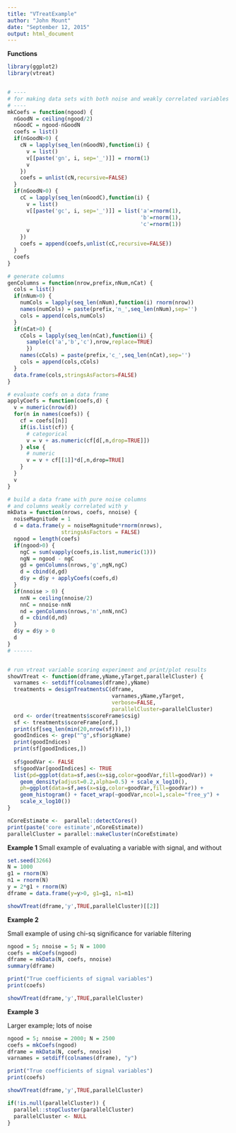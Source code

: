 ```yaml
---
title: "VTreatExample"
author: "John Mount"
date: "September 12, 2015"
output: html_document
---
```


**Functions**
```r
library(ggplot2)
library(vtreat)


# ----
# for making data sets with both noise and weakly correlated variables
# ----
mkCoefs = function(ngood) {
  nGoodN = ceiling(ngood/2)
  nGoodC = ngood-nGoodN
  coefs = list()
  if(nGoodN>0) {
    cN = lapply(seq_len(nGoodN),function(i) {
      v = list()
      v[[paste('gn', i, sep='_')]] = rnorm(1)
      v
    })
    coefs = unlist(cN,recursive=FALSE)
  }
  if(nGoodN>0) {
    cC = lapply(seq_len(nGoodC),function(i) {
      v = list()
      v[[paste('gc', i, sep='_')]] = list('a'=rnorm(1),
                                          'b'=rnorm(1),
                                          'c'=rnorm(1))
      v
    })
    coefs = append(coefs,unlist(cC,recursive=FALSE))
  }
  coefs
}

# generate columns
genColumns = function(nrow,prefix,nNum,nCat) {
  cols = list()
  if(nNum>0) {
    numCols = lapply(seq_len(nNum),function(i) rnorm(nrow))
    names(numCols) = paste(prefix,'n_',seq_len(nNum),sep='')
    cols = append(cols,numCols)
  }
  if(nCat>0) {
    cCols = lapply(seq_len(nCat),function(i) {
      sample(c('a','b','c'),nrow,replace=TRUE)
      })
    names(cCols) = paste(prefix,'c_',seq_len(nCat),sep='')
    cols = append(cols,cCols)
  }
  data.frame(cols,stringsAsFactors=FALSE)
}

# evaluate coefs on a data frame
applyCoefs = function(coefs,d) {
  v = numeric(nrow(d))
  for(n in names(coefs)) {
    cf = coefs[[n]]
    if(is.list(cf)) {
      # categorical
      v = v + as.numeric(cf[d[,n,drop=TRUE]])
    } else {
      # numeric
      v = v + cf[[1]]*d[,n,drop=TRUE]
    }
  }
  v
}

# build a data frame with pure noise columns
# and columns weakly correlated with y
mkData = function(nrows, coefs, nnoise) {
  noiseMagnitude = 1
  d = data.frame(y = noiseMagnitude*rnorm(nrows),
                 stringsAsFactors = FALSE)
  ngood = length(coefs)
  if(ngood>0) {
    ngC = sum(vapply(coefs,is.list,numeric(1)))
    ngN = ngood - ngC
    gd = genColumns(nrows,'g',ngN,ngC)
    d = cbind(d,gd)
    d$y = d$y + applyCoefs(coefs,d)
  }
  if(nnoise > 0) {
    nnN = ceiling(nnoise/2)
    nnC = nnoise-nnN
    nd = genColumns(nrows,'n',nnN,nnC)
    d = cbind(d,nd)
  }
  d$y = d$y > 0
  d
}
# ------


# run vtreat variable scoring experiment and print/plot results
showVTreat <- function(dframe,yName,yTarget,parallelCluster) {
  varnames <- setdiff(colnames(dframe),yName)
  treatments = designTreatmentsC(dframe,
                                 varnames,yName,yTarget,
                                 verbose=FALSE,
                                 parallelCluster=parallelCluster)
  ord <- order(treatments$scoreFrame$csig)
  sf <- treatments$scoreFrame[ord,]
  print(sf[seq_len(min(20,nrow(sf))),])
  goodIndices <- grep("^g",sf$origName)
  print(goodIndices)
  print(sf[goodIndices,])
  
  sf$goodVar <- FALSE
  sf$goodVar[goodIndices] <- TRUE
  list(pd=ggplot(data=sf,aes(x=sig,color=goodVar,fill=goodVar)) +
    geom_density(adjust=0.2,alpha=0.5) + scale_x_log10(),
    ph=ggplot(data=sf,aes(x=sig,color=goodVar,fill=goodVar)) +
    geom_histogram() + facet_wrap(~goodVar,ncol=1,scale="free_y") +
    scale_x_log10())
}

```

```r
nCoreEstimate <-  parallel::detectCores()
print(paste('core estimate',nCoreEstimate))
parallelCluster = parallel::makeCluster(nCoreEstimate)
```



**Example 1**
Small example of evaluating a variable with signal, and without

```r
set.seed(3266)
N = 1000
g1 = rnorm(N)
n1 = rnorm(N)
y = 2*g1 + rnorm(N)
dframe = data.frame(y=y>0, g1=g1, n1=n1)

showVTreat(dframe,'y',TRUE,parallelCluster)[[2]]

```

**Example 2**

Small example of using chi-sq significance for variable filtering

```r
ngood = 5; nnoise = 5; N = 1000
coefs = mkCoefs(ngood)
dframe = mkData(N, coefs, nnoise)
summary(dframe)

print("True coefficients of signal variables")
print(coefs)

showVTreat(dframe,'y',TRUE,parallelCluster)
```

**Example 3**

Larger example; lots of noise

```r

ngood = 5; nnoise = 2000; N = 2500
coefs = mkCoefs(ngood)
dframe = mkData(N, coefs, nnoise)
varnames = setdiff(colnames(dframe), "y")

print("True coefficients of signal variables")
print(coefs)

showVTreat(dframe,'y',TRUE,parallelCluster)
```

```r
if(!is.null(parallelCluster)) {
  parallel::stopCluster(parallelCluster)
  parallelCluster <- NULL
}
```


